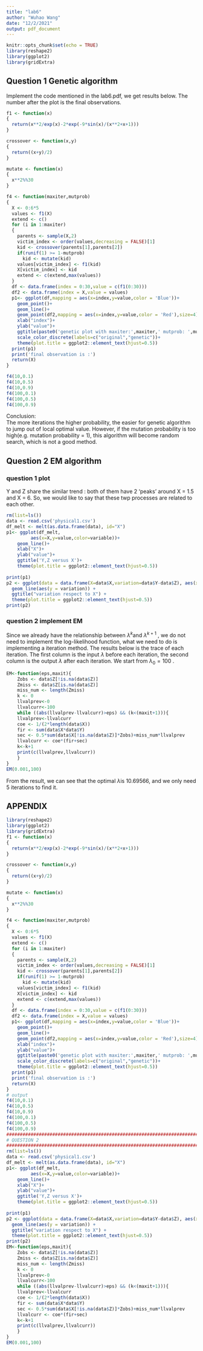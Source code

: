 ---
title: "lab6"
author: "Wuhao Wang"
date: "12/2/2021"
output: pdf_document
---

```{r setup, include=FALSE}
knitr::opts_chunk$set(echo = TRUE)
library(reshape2)
library(ggplot2)
library(gridExtra)
```

## Question 1 Genetic algorithm

Implement the code mentioned in the lab6.pdf, we get results below. The number after the plot is the final observations.

```{r echo=FALSE}
f1 <- function(x)
{
  return(x**2/exp(x)-2*exp(-9*sin(x)/(x**2+x+1)))
}

crossover <- function(x,y)
{
  return((x+y)/2)
}

mutate <- function(x)
{
  x**2%%30
}

f4 <- function(maxiter,mutprob)
{
  X <- 0:6*5
  values <- f1(X)
  extend <- c()
  for (i in 1:maxiter) 
  {
    parents <- sample(X,2)
    victim_index <- order(values,decreasing = FALSE)[1]
    kid <- crossover(parents[1],parents[2])
    if(runif(1) >= 1-mutprob)
      kid <- mutate(kid)
    values[victim_index] <- f1(kid)
    X[victim_index] <- kid
    extend <- c(extend,max(values))
  }
  df <- data.frame(index = 0:30,value = c(f1(0:30)))
  df2 <- data.frame(index = X,value = values)
  p1<- ggplot(df,mapping = aes(x=index,y=value,color = 'Blue'))+
    geom_point()+
    geom_line()+
    geom_point(df2,mapping = aes(x=index,y=value,color = 'Red'),size=4)+
    xlab("index")+
    ylab("value")+
    ggtitle(paste0('genetic plot with maxiter:',maxiter,' mutprob: ',mutprob))+
    scale_color_discrete(labels=c("original","genetic"))+
    theme(plot.title = ggplot2::element_text(hjust=0.5))
  print(p1)
  print('final observation is :')
  return(X)
}
```

```{r echo=FALSE}
f4(10,0.1)
f4(10,0.5)
f4(10,0.9)
f4(100,0.1)
f4(100,0.5)
f4(100,0.9)
```

Conclusion:\
The more iterations the higher probability, the easier for genetic algorithm to jump out of local optimal value. However, if the mutation probability is too high(e.g. mutation probability = 1), this algorithm will become random search, which is not a good method.

## Question 2 EM algorithm

### question 1 plot

Y and Z share the similar trend : both of them have 2 'peaks' around X = 1.5 and X = 6. So, we would like to say that these twp processes are related to each other.

```{r echo=FALSE}
rm(list=ls())
data <- read.csv('physical1.csv')
df_melt <- melt(as.data.frame(data), id="X")
p1<- ggplot(df_melt,
         aes(x=X,y=value,color=variable))+
    geom_line()+
    xlab("X")+
    ylab("value")+
    ggtitle('Y,Z versus X')+
    theme(plot.title = ggplot2::element_text(hjust=0.5))
    
print(p1)
p2 <- ggplot(data = data.frame(X=data$X,variation=data$Y-data$Z), aes(x = X)) +
  geom_line(aes(y = variation)) + 
  ggtitle("variation respect to X") +
  theme(plot.title = ggplot2::element_text(hjust=0.5))
print(p2)
```

### question 2 implement EM

Since we already have the relationship between $\lambda^k$and $\lambda^{k+1}$ , we do not need to implement the log-likelihood function, what we need to do is implementing a iteration method. The results below is the trace of each iteration. The first column is the input $\lambda$ before each iteration, the second column is the output $\lambda$ after each iteration. We start from $\lambda_0=100$ .

```{r echo=FALSE}
EM<-function(eps,maxit){
    Zobs <- data$Z[!is.na(data$Z)]
    Zmiss <- data$Z[is.na(data$Z)]
    miss_num <- length(Zmiss)
    k <- 0
    llvalprev<-0
    llvalcurr<-100
    while ((abs(llvalprev-llvalcurr)>eps) && (k<(maxit+1))){
	llvalprev<-llvalcurr
	coe <- 1/(2*length(data$X))
	fir <- sum(data$X*data$Y)
	sec <- 0.5*sum(data$X[!is.na(data$Z)]*Zobs)+miss_num*llvalprev
	llvalcurr <- coe*(fir+sec)
	k<-k+1
	print(c(llvalprev,llvalcurr))
    }
}
EM(0.001,100)
```

From the result, we can see that the optimal $\lambda$is 10.69566, and we only need 5 iterations to find it.

## APPENDIX

```{r,eval=FALSE}
library(reshape2)
library(ggplot2)
library(gridExtra)
f1 <- function(x)
{
  return(x**2/exp(x)-2*exp(-9*sin(x)/(x**2+x+1)))
}

crossover <- function(x,y)
{
  return((x+y)/2)
}

mutate <- function(x)
{
  x**2%%30
}

f4 <- function(maxiter,mutprob)
{
  X <- 0:6*5
  values <- f1(X)
  extend <- c()
  for (i in 1:maxiter) 
  {
    parents <- sample(X,2)
    victim_index <- order(values,decreasing = FALSE)[1]
    kid <- crossover(parents[1],parents[2])
    if(runif(1) >= 1-mutprob)
      kid <- mutate(kid)
    values[victim_index] <- f1(kid)
    X[victim_index] <- kid
    extend <- c(extend,max(values))
  }
  df <- data.frame(index = 0:30,value = c(f1(0:30)))
  df2 <- data.frame(index = X,value = values)
  p1<- ggplot(df,mapping = aes(x=index,y=value,color = 'Blue'))+
    geom_point()+
    geom_line()+
    geom_point(df2,mapping = aes(x=index,y=value,color = 'Red'),size=4)+
    xlab("index")+
    ylab("value")+
    ggtitle(paste0('genetic plot with maxiter:',maxiter,' mutprob: ',mutprob))+
    scale_color_discrete(labels=c("original","genetic"))+
    theme(plot.title = ggplot2::element_text(hjust=0.5))
  print(p1)
  print('final observation is :')
  return(X)
}
# output
f4(10,0.1)
f4(10,0.5)
f4(10,0.9)
f4(100,0.1)
f4(100,0.5)
f4(100,0.9)
###################################################################################
# QUESTION 2
###################################################################################
rm(list=ls())
data <- read.csv('physical1.csv')
df_melt <- melt(as.data.frame(data), id="X")
p1<- ggplot(df_melt,
         aes(x=X,y=value,color=variable))+
    geom_line()+
    xlab("X")+
    ylab("value")+
    ggtitle('Y,Z versus X')+
    theme(plot.title = ggplot2::element_text(hjust=0.5))
    
print(p1)
p2 <- ggplot(data = data.frame(X=data$X,variation=data$Y-data$Z), aes(x = X)) +
  geom_line(aes(y = variation)) + 
  ggtitle("variation respect to X") +
  theme(plot.title = ggplot2::element_text(hjust=0.5))
print(p2)
EM<-function(eps,maxit){
    Zobs <- data$Z[!is.na(data$Z)]
    Zmiss <- data$Z[is.na(data$Z)]
    miss_num <- length(Zmiss)
    k <- 0
    llvalprev<-0
    llvalcurr<-100
    while ((abs(llvalprev-llvalcurr)>eps) && (k<(maxit+1))){
	llvalprev<-llvalcurr
	coe <- 1/(2*length(data$X))
	fir <- sum(data$X*data$Y)
	sec <- 0.5*sum(data$X[!is.na(data$Z)]*Zobs)+miss_num*llvalprev
	llvalcurr <- coe*(fir+sec)
	k<-k+1
	print(c(llvalprev,llvalcurr))
    }
}
EM(0.001,100)
```
